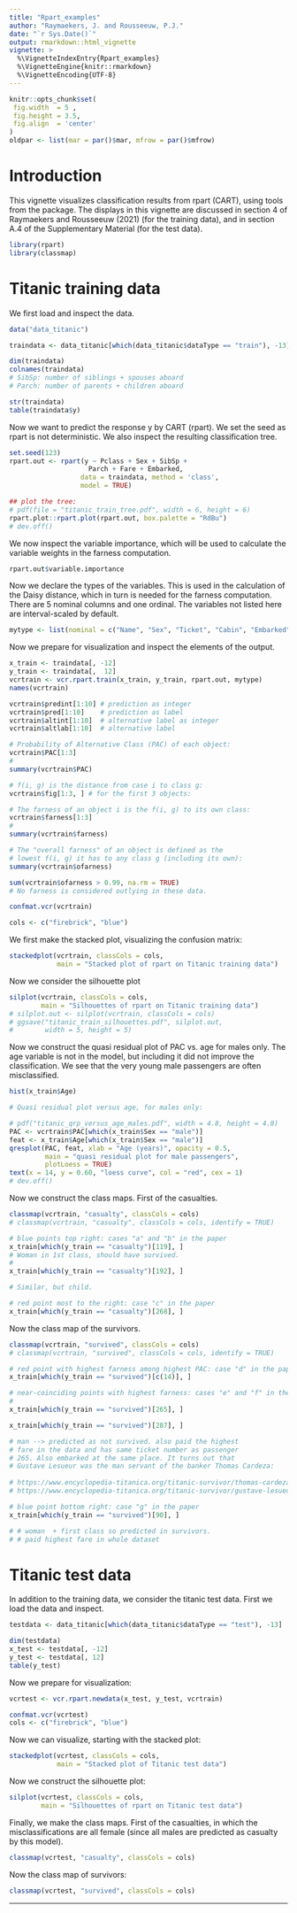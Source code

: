 ---
title: "Rpart_examples"
author: "Raymaekers, J. and Rousseeuw, P.J."
date: "`r Sys.Date()`"
output: rmarkdown::html_vignette
vignette: >
  %\VignetteIndexEntry{Rpart_examples}
  %\VignetteEngine{knitr::rmarkdown}
  %\VignetteEncoding{UTF-8}
---

```{r, echo = FALSE}
knitr::opts_chunk$set(
 fig.width  = 5 ,
 fig.height = 3.5,
 fig.align  = 'center'
)
oldpar <- list(mar = par()$mar, mfrow = par()$mfrow)
```

# Introduction

This vignette visualizes classification results from rpart (CART), using tools from the package. The displays in this vignette are discussed in section 4 of Raymaekers and Rousseeuw (2021) (for the training data), and in section A.4 of the Supplementary Material (for the test data).

```{r}
library(rpart)
library(classmap)
```


# Titanic training data 

We first load and inspect the data.

```{r}
data("data_titanic")

traindata <- data_titanic[which(data_titanic$dataType == "train"), -13]

dim(traindata) 
colnames(traindata)
# SibSp: number of siblings + spouses aboard
# Parch: number of parents + children aboard

str(traindata)
table(traindata$y)
```

Now we want to predict the response y by CART (rpart).
We set the seed as rpart is not deterministic.
We also inspect the resulting classification tree.

```{r}
set.seed(123) 
rpart.out <- rpart(y ~ Pclass + Sex + SibSp + 
                    Parch + Fare + Embarked,
                  data = traindata, method = 'class',
                  model = TRUE)

## plot the tree:
# pdf(file = "titanic_train_tree.pdf", width = 6, height = 6)
rpart.plot::rpart.plot(rpart.out, box.palette = "RdBu")
# dev.off()
```

We now inspect the variable importance, which will be used to calculate the variable weights in the farness computation. 

```{r}
rpart.out$variable.importance
```

Now we declare the types of the variables. This is used in the calculation of the Daisy distance, which in turn is needed for the farness computation. There are 5 nominal columns and one ordinal. The variables not listed here are interval-scaled by default.
```{r}
mytype <- list(nominal = c("Name", "Sex", "Ticket", "Cabin", "Embarked"), ordratio = c("Pclass"))
```

Now we prepare for visualization and inspect the elements of the output.

```{r}
x_train <- traindata[, -12]
y_train <- traindata[,  12]
vcrtrain <- vcr.rpart.train(x_train, y_train, rpart.out, mytype)
names(vcrtrain)

vcrtrain$predint[1:10] # prediction as integer
vcrtrain$pred[1:10]    # prediction as label
vcrtrain$altint[1:10]  # alternative label as integer
vcrtrain$altlab[1:10]  # alternative label

# Probability of Alternative Class (PAC) of each object:
vcrtrain$PAC[1:3] 
#
summary(vcrtrain$PAC)

# f(i, g) is the distance from case i to class g:
vcrtrain$fig[1:3, ] # for the first 3 objects:

# The farness of an object i is the f(i, g) to its own class: 
vcrtrain$farness[1:3]
#
summary(vcrtrain$farness)

# The "overall farness" of an object is defined as the 
# lowest f(i, g) it has to any class g (including its own):
summary(vcrtrain$ofarness)

sum(vcrtrain$ofarness > 0.99, na.rm = TRUE) 
# No farness is considered outlying in these data.

confmat.vcr(vcrtrain) 

cols <- c("firebrick", "blue")
```

We first make the stacked plot, visualizing the confusion matrix:

```{r}
stackedplot(vcrtrain, classCols = cols,
            main = "Stacked plot of rpart on Titanic training data")
```

Now we consider the silhouette plot

```{r}
silplot(vcrtrain, classCols = cols, 
        main = "Silhouettes of rpart on Titanic training data")
# silplot.out <- silplot(vcrtrain, classCols = cols)
# ggsave("titanic_train_silhouettes.pdf", silplot.out,
#        width = 5, height = 5)
```


Now we construct the quasi residual plot of PAC vs. age for males only. The age variable is not in the model, but including it did not improve the classification. We see that the very young male passengers are often misclassified.
```{r}
hist(x_train$Age)

# Quasi residual plot versus age, for males only:

# pdf("titanic_qrp_versus_age_males.pdf", width = 4.8, height = 4.8)
PAC <- vcrtrain$PAC[which(x_train$Sex == "male")]
feat <- x_train$Age[which(x_train$Sex == "male")]
qresplot(PAC, feat, xlab = "Age (years)", opacity = 0.5,
         main = "quasi residual plot for male passengers",
         plotLoess = TRUE)
text(x = 14, y = 0.60, "loess curve", col = "red", cex = 1)
# dev.off()
```

Now we construct the class maps. First of the casualties.

```{r}
classmap(vcrtrain, "casualty", classCols = cols)
# classmap(vcrtrain, "casualty", classCols = cols, identify = TRUE)

# blue points top right: cases "a" and "b" in the paper
x_train[which(y_train == "casualty")[119], ]
# Woman in 1st class, should have survived.
#
x_train[which(y_train == "casualty")[192], ]

# Similar, but child.

# red point most to the right: case "c" in the paper
x_train[which(y_train == "casualty")[268], ]

```

Now the class map of the survivors.

```{r}
classmap(vcrtrain, "survived", classCols = cols)
# classmap(vcrtrain, "survived", classCols = cols, identify = TRUE)

# red point with highest farness among highest PAC: case "d" in the paper
x_train[which(y_train == "survived")[c(14)], ] 

# near-coinciding points with highest farness: cases "e" and "f" in the paper
#
x_train[which(y_train == "survived")[265], ]

x_train[which(y_train == "survived")[287], ] 

# man --> predicted as not survived. also paid the highest 
# fare in the data and has same ticket number as passenger 
# 265. Also embarked at the same place. It turns out that
# Gustave Lesueur was the man servant of the banker Thomas Cardeza:
  
# https://www.encyclopedia-titanica.org/titanic-survivor/thomas-cardeza.html
# https://www.encyclopedia-titanica.org/titanic-survivor/gustave-lesueur.html

# blue point bottom right: case "g" in the paper
x_train[which(y_train == "survived")[90], ]

# # woman  + first class so predicted in survivors.
# # paid highest fare in whole dataset 
```

# Titanic test data 
In addition to the training data, we consider the titanic test data.
First we load the data and inspect.


```{r}
testdata <- data_titanic[which(data_titanic$dataType == "test"), -13]

dim(testdata)
x_test <- testdata[, -12]
y_test <- testdata[, 12]
table(y_test)
```

Now we prepare for visualization:

```{r}
vcrtest <- vcr.rpart.newdata(x_test, y_test, vcrtrain)

confmat.vcr(vcrtest)
cols <- c("firebrick", "blue")
``` 

Now we can visualize, starting with the stacked plot:
```{r}
stackedplot(vcrtest, classCols = cols,
            main = "Stacked plot of Titanic test data")
```

Now we construct the silhouette plot:

```{r}
silplot(vcrtest, classCols = cols, 
        main = "Silhouettes of rpart on Titanic test data")
```

Finally, we make the class maps. First of the casualties, in which the misclassifications are all female (since all males 
are predicted as casualty by this model).

```{r}
classmap(vcrtest, "casualty", classCols = cols) 
```

Now the class map of survivors:

```{r}
classmap(vcrtest, "survived", classCols = cols) 
```

***
